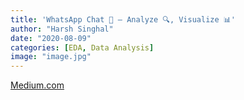 ```yaml
---
title: 'WhatsApp Chat 📱 — Analyze 🔍, Visualize 📊'
author: "Harsh Singhal"
date: "2020-08-09"
categories: [EDA, Data Analysis]
image: "image.jpg"
---
```

[Medium.com](https://medium.com/analytics-vidhya/whatsapp-chat-analyze-visualize-68e4d30be729)